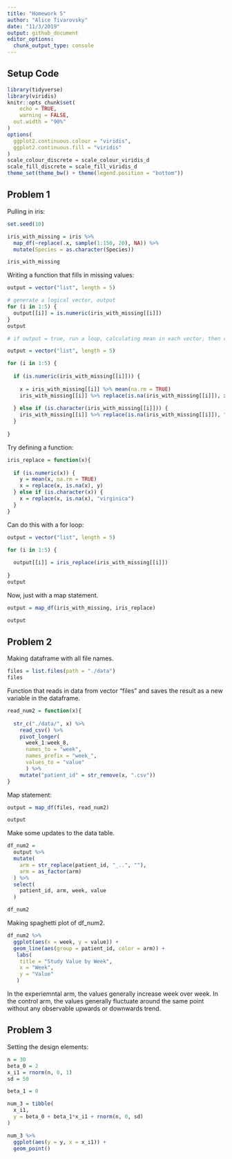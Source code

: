 ```yaml
---
title: "Homework 5"
author: "Alice Tivarovsky"
date: "11/3/2019"
output: github_document
editor_options: 
  chunk_output_type: console
---
```


## Setup Code

```r

library(tidyverse)
library(viridis)
knitr::opts_chunk$set(
	echo = TRUE,
	warning = FALSE,
  out.width = "90%"
)
options(
  ggplot2.continuous.colour = "viridis",
  ggplot2.continuous.fill = "viridis"
)
scale_colour_discrete = scale_colour_viridis_d
scale_fill_discrete = scale_fill_viridis_d
theme_set(theme_bw() + theme(legend.position = "bottom"))

```

## Problem 1

Pulling in iris: 

```r
set.seed(10)

iris_with_missing = iris %>% 
  map_df(~replace(.x, sample(1:150, 20), NA)) %>%
  mutate(Species = as.character(Species))

iris_with_missing
```

Writing a function that fills in missing values:


```r
output = vector("list", length = 5)

# generate a logical vector, output
for (i in 1:5) {
  output[[i]] = is.numeric(iris_with_missing[[i]])
}
output

# if output = true, run a loop, calculating mean in each vector, then replacing blanks with the mean 

```


```r
output = vector("list", length = 5)

for (i in 1:5) {
  
  if (is.numeric(iris_with_missing[[i]])) {
    
    x = iris_with_missing[[i]] %>% mean(na.rm = TRUE)
    iris_with_missing[[i]] %>% replace(is.na(iris_with_missing[[i]]), x)
    
  } else if (is.character(iris_with_missing[[i]])) {
    iris_with_missing[[i]] %>% replace(is.na(iris_with_missing[[i]]), "virginica")
  }
  
}

```

Try defining a function: 

```r

iris_replace = function(x){
  
  if (is.numeric(x)) {
    y = mean(x, na.rm = TRUE)
    x = replace(x, is.na(x), y)
  } else if (is.character(x)) {
    x = replace(x, is.na(x), "virginica")
  }
}

```

Can do this with a for loop: 

```r
output = vector("list", length = 5)

for (i in 1:5) {
  
  output[[i]] = iris_replace(iris_with_missing[[i]])
  
}
output
```


Now, just with a map statement.

```r

output = map_df(iris_with_missing, iris_replace)

output
```


## Problem 2

Making dataframe with all file names. 

```r

files = list.files(path = "./data") 
files

```

Function that reads in data from vector "files" and saves the result as a new variable in the dataframe. 

```r

read_num2 = function(x){
  
  str_c("./data/", x) %>% 
    read_csv() %>% 
    pivot_longer(
      week_1:week_8,
      names_to = "week",
      names_prefix = "week_",
      values_to = "value"
      ) %>% 
    mutate("patient_id" = str_remove(x, ".csv"))
}

```

Map statement: 

```r

output = map_df(files, read_num2)

output
```

Make some updates to the data table. 

```r
df_num2 = 
  output %>% 
  mutate(
    arm = str_replace(patient_id, "_..", ""), 
    arm = as_factor(arm)
  ) %>% 
  select(
    patient_id, arm, week, value
  )

df_num2
```

Making spaghetti plot of df_num2. 

```r
df_num2 %>% 
  ggplot(aes(x = week, y = value)) + 
  geom_line(aes(group = patient_id, color = arm)) + 
   labs(
    title = "Study Value by Week",
    x = "Week",
    y = "Value"
   )
```

In the experiemntal arm, the values generally increase week over week. In the control arm, the values generally fluctuate around the same point without any observable upwards or downwards trend. 


## Problem 3

Setting the design elements: 

```r
n = 30
beta_0 = 2
x_i1 = rnorm(n, 0, 1)
sd = 50 

beta_1 = 0

num_3 = tibble(
  x_i1,
  y = beta_0 + beta_1*x_i1 + rnorm(n, 0, sd)
)

num_3 %>% 
  ggplot(aes(y = y, x = x_i1)) +
  geom_point()
```


